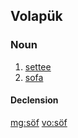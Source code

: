 ==Volapük==

===Noun===
{{vo-noun}}
 
# [[settee]]
# [[sofa]]

====Declension====
{{vo-decl-noun}}

[[mg:söf]]
[[vo:söf]]